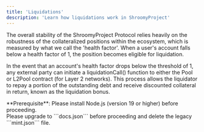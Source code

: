 ```yaml
---
title: 'Liquidations'
description: 'Learn how liquidations work in ShroomyProject'
---
```


The overall stability of the ShroomyProject Protocol relies heavily on the robustness of the collateralized positions within the ecosystem, which is measured by what we call the 'health factor'. When a user's account falls below a health factor of 1, the position becomes eligible for liquidation.

In the event that an account's health factor drops below the threshold of 1, any external party can initiate a liquidationCall() function to either the Pool or L2Pool contract (for Layer 2 networks). This process allows the liquidator to repay a portion of the outstanding debt and receive discounted collateral in return, known as the liquidation bonus.


<Info>
  **Prerequisite**: Please install Node.js (version 19 or higher) before proceeding. <br />
  Please upgrade to ```docs.json``` before proceeding and delete the legacy ```mint.json``` file.
</Info>
